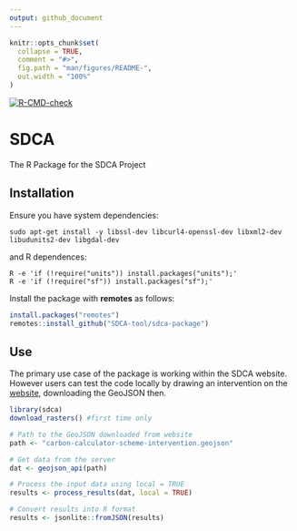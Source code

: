 ```yaml
---
output: github_document
---
```


<!-- README.md is generated from README.Rmd. Please edit that file -->

```r
knitr::opts_chunk$set(
  collapse = TRUE,
  comment = "#>",
  fig.path = "man/figures/README-",
  out.width = "100%"
)
```

<!-- badges: start -->
  [![R-CMD-check](https://github.com/SDCA-tool/sdca-package/workflows/R-CMD-check/badge.svg)](https://github.com/SDCA-tool/sdca-package/actions)
  <!-- badges: end -->


# SDCA

The R Package for the SDCA Project

## Installation

Ensure you have system dependencies:

```sudo apt-get install -y libssl-dev libcurl4-openssl-dev libxml2-dev libudunits2-dev libgdal-dev```

and R dependences:

```
R -e 'if (!require("units")) install.packages("units");'
R -e 'if (!require("sf")) install.packages("sf");'
```

Install the package with **remotes** as follows:

```r
install.packages("remotes")
remotes::install_github("SDCA-tool/sdca-package")
```

## Use

The primary use case of the package is working within the SDCA website. However users can test the code locally by drawing an intervention on the [website](dev.carbon.place), downloading the GeoJSON then.


```r
library(sdca)
download_rasters() #first time only

# Path to the GeoJSON downloaded from website
path <- "carbon-calculator-scheme-intervention.geojson"

# Get data from the server
dat <- geojson_api(path)

# Process the input data using local = TRUE
results <- process_results(dat, local = TRUE)

# Convert results into R format
results <- jsonlite::fromJSON(results)

```


